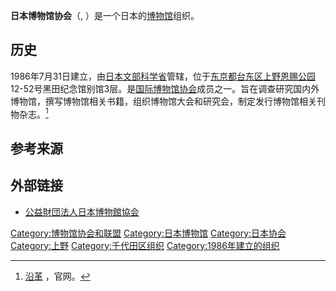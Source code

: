 '''日本博物馆协会'''（{{lang-en|Japanese Association of Museums}}, {{lang-ja|日本博物館協会}}）是一个日本的[[博物馆|博物馆]]组织。

==历史==
1986年7月31日建立，由[[日本|日本]][[文部科学省|文部科学省]]管辖，位于[[东京都|东京都]][[台东区|台东区]][[上野恩赐公园|上野恩赐公园]]12-52号黑田纪念馆别馆3层。是[[国际博物馆协会|国际博物馆协会]]成员之一。旨在调查研究国内外博物馆，撰写博物馆相关书籍，组织博物馆大会和研究会，制定发行博物馆相关刊物杂志。<ref>[https://www.j-muse.or.jp/01jam/objectives.php 沿革] {{Wayback|url=https://www.j-muse.or.jp/01jam/objectives.php |date=20200510145811 }}，官网。</ref>

==参考来源==
{{reflist}}

==外部链接==
*[http://www.j-muse.or.jp/ 公益財団法人日本博物館協会] {{Wayback|url=http://www.j-muse.or.jp/ |date=20210130160722 }}

[[Category:博物馆协会和联盟|Category:博物馆协会和联盟]]
[[Category:日本博物馆|Category:日本博物馆]]
[[Category:日本协会|Category:日本协会]]
[[Category:上野|Category:上野]]
[[Category:千代田区组织|Category:千代田区组织]]
[[Category:1986年建立的组织|Category:1986年建立的组织]]
